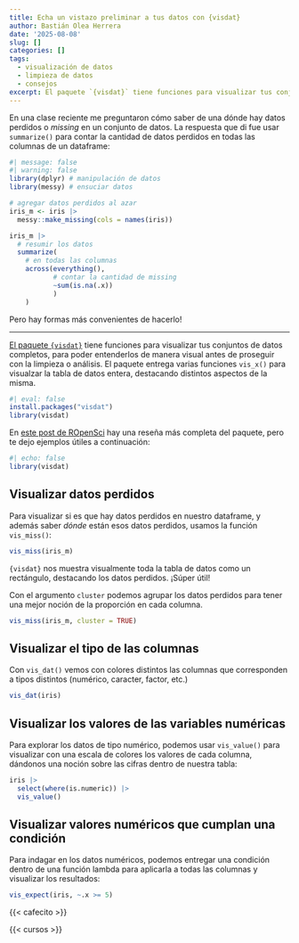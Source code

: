 ```yaml
---
title: Echa un vistazo preliminar a tus datos con {visdat}
author: Bastián Olea Herrera
date: '2025-08-08'
slug: []
categories: []
tags:
  - visualización de datos
  - limpieza de datos
  - consejos
excerpt: El paquete `{visdat}` tiene funciones para visualizar tus conjuntos de datos completos, para poder entenderlos de manera visual antes de proseguir con la limpieza o análisis. El paquete entrega varias funciones `vis_x()` para visualzar la tabla de datos entera, destacando distintos aspectos de la misma. En este post muestro ejemplos de uso de este paquete para encontrar datos perdidos, explorar datos, y más.
---
```


En una clase reciente me preguntaron cómo saber de una dónde hay datos perdidos o _missing_ en un conjunto de datos. La respuesta que di fue usar `summarize()` para contar la cantidad de datos perdidos en todas las columnas de un dataframe:

```r
#| message: false
#| warning: false
library(dplyr) # manipulación de datos
library(messy) # ensuciar datos

# agregar datos perdidos al azar
iris_m <- iris |> 
  messy::make_missing(cols = names(iris))

iris_m |> 
  # resumir los datos
  summarize(
    # en todas las columnas
    across(everything(),
           # contar la cantidad de missing
           ~sum(is.na(.x))
           )
    )
```

Pero hay formas más convenientes de hacerlo!

----

[El paquete `{visdat}`](https://github.com/ropensci/visdat) tiene funciones para visualizar tus conjuntos de datos completos, para poder entenderlos de manera visual antes de proseguir con la limpieza o análisis. El paquete entrega varias funciones `vis_x()` para visualzar la tabla de datos entera, destacando distintos aspectos de la misma.

```r
#| eval: false
install.packages("visdat")
library(visdat)
```

En [este post de ROpenSci](https://ropensci.org/blog/2017/08/22/visdat/) hay una reseña más completa del paquete, pero te dejo ejemplos útiles a continuación:

```r
#| echo: false
library(visdat)
```


## Visualizar datos perdidos

Para visualizar si es que hay datos perdidos en nuestro dataframe, y además saber _dónde_ están esos datos perdidos, usamos la función `vis_miss()`:

```r
vis_miss(iris_m)
```

`{visdat}` nos muestra visualmente toda la tabla de datos como un rectángulo, destacando los datos perdidos. ¡Súper útil!

Con el argumento `cluster` podemos agrupar los datos perdidos para tener una mejor noción de la proporción en cada columna.

```r
vis_miss(iris_m, cluster = TRUE)
```

## Visualizar el tipo de las columnas

Con `vis_dat()` vemos con colores distintos las columnas que corresponden a tipos distintos (numérico, caracter, factor, etc.)

```r
vis_dat(iris)
```

## Visualizar los valores de las variables numéricas

Para explorar los datos de tipo numérico, podemos usar `vis_value()` para visualizar con una escala de colores los valores de cada columna, dándonos una noción sobre las cifras dentro de nuestra tabla:

```r
iris |> 
  select(where(is.numeric)) |> 
  vis_value()
```

## Visualizar valores numéricos que cumplan una condición

Para indagar en los datos numéricos, podemos entregar una condición dentro de una función lambda para aplicarla a todas las columnas y visualizar los resultados:
```r
vis_expect(iris, ~.x >= 5)
```

{{< cafecito >}}

{{< cursos >}}